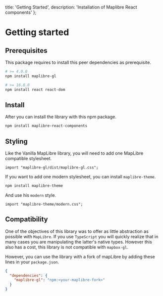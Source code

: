   title: 'Getting Started',
  description: 'Installation of Maplibre React components'
};

# Getting started


## Prerequisites

This package requires to install this peer dependencies as prerequisite.

```bash
# >= 4.0.0
npm install maplibre-gl

# >= 16.8.0
npm install react react-dom
```

## Install

After you can install the library with this npm package.

```bash
npm install maplibre-react-components
```

## Styling

Like the Vanilla MapLibre library, you will need to add one MapLibre compatible stylesheet.

```tsx
import "maplibre-gl/dist/maplibre-gl.css";
```

If you want to add one modern stylesheet, you can install `maplibre-theme`.

```bash
npm install maplibre-theme
```

And use his `modern` style.

```tsx
import "maplibre-theme/modern.css";
```

## Compatibility

One of the objectives of this library was to offer as little abstraction as possible
with `MapLibre`. If you use `TypeScript` you will quickly realize that in many cases you
are manipulating the latter's native types. However this also has a cost, this library is
not compatible with `mapbox-gl`.

However, you can use the library with a fork of mapLibre by adding these lines in
your `package.json`.

```json
{
  "dependencies": {
    "maplibre-gl": "npm:<your-maplibre-fork>"
  }
}
```
